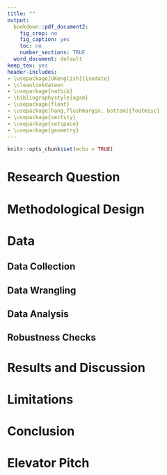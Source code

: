 ```yaml
---
title: ""
output:
  bookdown::pdf_document2:
    fig_crop: no
    fig_caption: yes
    toc: no
    number_sections: TRUE
  word_document: default
keep_tex: yes
header-includes:
- \usepackage[UKenglish]{isodate}
- \cleanlookdateon
- \usepackage{natbib}
- \bibliographystyle{agsm}
- \usepackage{float}
- \usepackage[hang,flushmargin, bottom]{footmisc}
- \usepackage{sectsty}
- \usepackage{setspace}
- \usepackage{geometry}
---
```


\newgeometry{top=1.8in,bottom=1.8in,right=1in,left=1in}
\spacing{1.7}

\allsectionsfont{\centering}
\subsectionfont{\raggedright}
\subsubsectionfont{\raggedright}

\pagenumbering{gobble}

\begin{centering}
  \newcommand{\HRule}{\rule{\linewidth}{0.5mm}}
	\textsc{\LARGE KU LEUVEN}\\[1.5cm]
	\textsc{\Large Collecting and Analyzing Big Data \\ for Social Sciences}\\[0.5cm]
	\textsc{\large B-KUL-S0K17A}\\[0.5cm]
	\HRule\\[0.6cm]
	{\huge\bfseries Assignment 2:} \\ [0.2cm]
	{\LARGE\bfseries Research Notebook}\\[0.2cm]
	\HRule\\[1.5cm]
	{\Large\textit{Group 24:}}\\
	\large Ekaterina \textsc{Zaitseva} - r0870363\\
	\large Emma \textsc{Schweidler} - r0883088 \\
	\large Jade \textsc{Willaert} - \\
	\vfill\vfill\vfill
	{\large\today}
	
\end{centering}

\allsectionsfont{\raggedright}

\singlespacing

 
\newpage

\newgeometry{top=1in,bottom=1in,right=1in,left=1in}
\pagenumbering{arabic} 

```r
knitr::opts_chunk$set(echo = TRUE)
```

<!-- Make sure following aspects are included: short problem statement & research question (without extensive literature review), methodological design, description of data (collection), data cleaning/wrangling steps, analysis, robustness checks (if applicable), results, limitations, conclusion, pitch -->

# Research Question

# Methodological Design

# Data

## Data Collection

## Data Wrangling

## Data Analysis

## Robustness Checks

# Results and Discussion

# Limitations

# Conclusion

# Elevator Pitch
